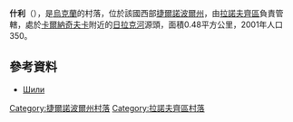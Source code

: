 {{coord|49|45|59|N|25|51|2|E|scale:30000|display=title}}

'''什利'''（{{lang-uk|Шили}}），是[[烏克蘭|烏克蘭]]的村落，位於該國西部[[捷爾諾波爾州|捷爾諾波爾州]]，由[[拉諾夫齊區|拉諾夫齊區]]負責管轄，處於[[卡爾納奇夫卡|卡爾納奇夫卡]]附近的[[日拉克河|日拉克河]]源頭，面積0.48平方公里，2001年人口350。

==參考資料==
*[http://gska2.rada.gov.ua/pls/z7502/A005?rdat1=20.10.2003&rf7571=31372 Шили]{{dead link|date=2017年11月 |bot=InternetArchiveBot |fix-attempted=yes }}

{{DEFAULTSORT:Шили}}
[[Category:捷爾諾波爾州村落|Category:捷爾諾波爾州村落]]
[[Category:拉諾夫齊區村落|Category:拉諾夫齊區村落]]


{{Ternopil-geo-stub}}